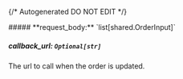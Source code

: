 {/* Autogenerated DO NOT EDIT  */}

<Collapsible>
    ##### **request_body:** `list[shared.OrderInput]`
    <Collapsible.Break/>
    <Orderinput/>
</Collapsible>

##### **callback_url:** `Optional[str]`
The url to call when the order is updated.


